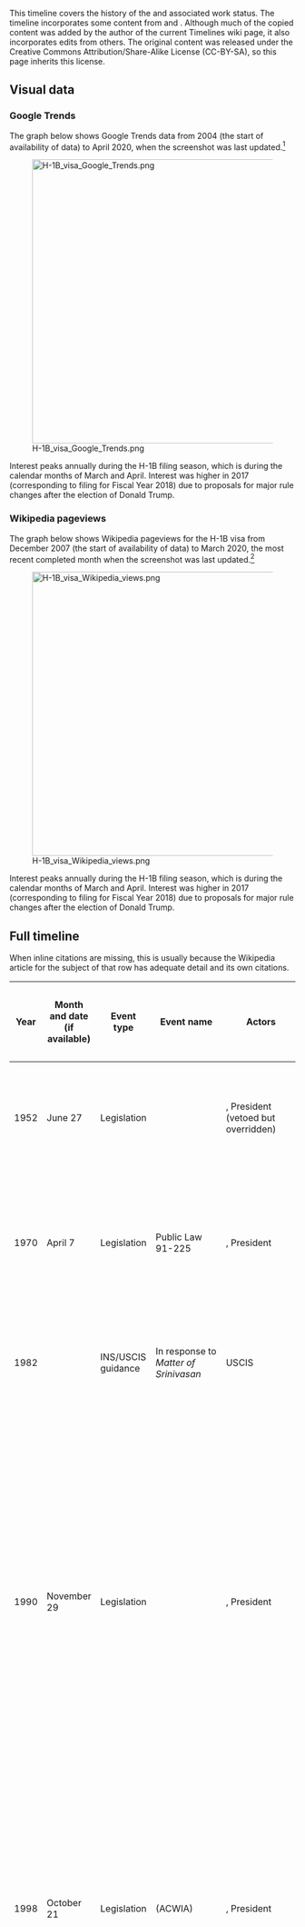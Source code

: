 This timeline covers the history of the {{w|H-1B visa}} and associated work status. The timeline incorporates some content from {{w|H-1B visa#Changes to legal and administrative rules}} and {{w|Premium Processing Service#Pre-announced delays for processing cap-subject petitions}}. Although much of the copied content was added by the author of the current Timelines wiki page, it also incorporates edits from others. The original content was released under the Creative Commons Attribution/Share-Alike License (CC-BY-SA), so this page inherits this license.

== Visual data ==

=== Google Trends ===

The graph below shows Google Trends data from 2004 (the start of availability of data) to April 2020, when the screenshot was last updated.<ref name=h-1b-google-trends>{{cite web|url = https://trends.google.com/trends/explore?date=all&q=%2Fm%2F026375|title = H-1B Visa (topic) on Google Trends|accessdate = April 22, 2020}}</ref>

[[File:H-1B visa Google Trends.png|500px]]

Interest peaks annually during the H-1B filing season, which is during the calendar months of March and April. Interest was higher in 2017 (corresponding to filing for Fiscal Year 2018) due to proposals for major rule changes after the election of Donald Trump.

=== Wikipedia pageviews ===

The graph below shows Wikipedia pageviews for the H-1B visa from December 2007 (the start of availability of data) to March 2020, the most recent completed month when the screenshot was last updated.<ref name=h-1b-wv>{{cite web|url = https://wikipediaviews.org/displayviewsformultiplemonths.php?page=H-1B+visa&allmonths=allmonths&language=en&drilldown=all|title = H-1B visa Wikipedia pageviews|publisher = Wikipedia Views|accessdate = April 22, 2020}}</ref>

[[File:H-1B visa Wikipedia views.png|500px]]

Interest peaks annually during the H-1B filing season, which is during the calendar months of March and April. Interest was higher in 2017 (corresponding to filing for Fiscal Year 2018) due to proposals for major rule changes after the election of Donald Trump.

== Full timeline ==

When inline citations are missing, this is usually because the Wikipedia article for the subject of that row has adequate detail and its own citations.
{| class="wikitable sortable"
! Year !! Month and date (if available) !! Event type !! Event name !! Actors !! Effect on fees !! Effect on cap !! Effect on LCA attestations and DOL investigative authority !! Effect on adjudication process !! Details 
|-
| 1952 || June 27 || Legislation || {{w|Immigration and Nationality Act of 1952}} || {{w|82nd United States Congress}}, President {{w|Harry S. Truman}} (vetoed but overridden) || || || || || Creates the H-1 and H-2 visa categories for skilled and unskilled workers; the H-1 would give rise to the modern H-1B visa.
|-
| 1970 || April 7 || Legislation || Public Law 91-225 || {{w|91st United States Congress}}, President {{w|Richard Nixon}} || || || || || A new H-4 category is introduced for the spouses and minor children of H-1 workers, recognizing the use of the H-1 visa for more long-term employment.<ref name=cato-h-4>{{cite web|url = https://www.cato.org/blog/facts-about-h-4-visas-spouses-h-1b-workers|title = https://www.cato.org/blog/facts-about-h-4-visas-spouses-h-1b-workers|title = The Facts About H-4 Visas for Spouses of H-1B Workers|last = Bier|first = David|date = June 16, 2020|accessdate = June 26, 2020|publisher = Cato Institute}}</ref><ref name=pl-91-225>{{cite web|url = https://www.govinfo.gov/content/pkg/STATUTE-84/pdf/STATUTE-84-Pg116.pdf|title = Public Law 91-225|accessdate = June 26, 2020}}</ref>
|-
| 1982 || || INS/USCIS guidance || In response to ''Matter of Srinivasan'' || USCIS || N/A || N/A || N/A || N/A || An internal memo of the {{w|Immigration and Naturalization Services}} (INS, the precursor to {{w|United States Citizenship and Immigration Services}}) provides guidance regarding issuance of [[w:B visa in lieu of other visas|B-1 in lieu of H-1]].<ref name=globalworkers>{{cite web|url = http://globalworkers.org/digging-deeper-history-b-1-lieu-h-1|title = Digging Deeper: History of B-1 in lieu of H-1|publisher = globalworkers.org|accessdate = April 28, 2016}}</ref><ref name=ilw-wehrer>{{cite web|url = http://www.ilw.com/articles/2000,1018_Wehrer.shtm|title = Business Visitors from Abroad - Tips and Traps for the HR Department|date = October 18, 2000|last = Paparelli|first = Angelo|last2 = Wehrer|first2 = Susan|accessdate = April 28, 2016|publisher = Immigration Daily}}</ref>
|-
| 1990 || November 29 || Legislation || {{w|Immigration Act of 1990}} || {{w|101st United States Congress}}, President {{w|George H. W. Bush}} || Only a base filing fee || Annual cap of 65,000 on new 3-year H-1Bs, including transfer applications and extensions of stay || Set up the basic rules for the {{w|Labor Condition Application}} || Defines adjudication process || The old H-1 visa is split into the {{w|H-1A visa}} for nurses (which would be discontinued and replaced by the {{w|H-1C visa}}, which would also be discontinued) and the H-1B visa. Additionally, the Immigration Act of 1990 also creates the employment-based (EB) immigration category for permanent immigration. The H-1B and EB would play an important symbiotic role, in particular because unlike the previous H-1 visa, it allows for a dual immigrant intent, i.e., it allows people with pending green card applications to use the H-1B.<ref name=cato-h-4/><ref>{{cite web|url = https://www.law.cornell.edu/uscode/text/8/1184#b|title = 1184|publisher = Legal Information Institute}}</ref>
|-
| 1998 || October 21 || Legislation || {{w|American Competitiveness and Workforce Improvement Act}} (ACWIA) || {{w|105th United States Congress}}, President {{w|Bill Clinton}} || Additional $500 fee to train U.S. workers to reduce the shortage of skilled workers, and therefore reduce the need for H-1B || Temporary increase in caps to 115,000 for 1999 and 2000 || Introduces the concept of {{w|H-1B-dependent employer}} and required additional attestations about non-displacement of U.S. workers from employers who were H-1B-dependent or had committed a willful misrepresentation in an application in the recent past. Also gives investigative authority to the {{w|United States Department of Labor}} || No change || The legislation is mostly a victory for restrictionists and labor advocates, with the main concession to expansionists being the temporary quota increase.
|-
| 2000 || October 17 || Legislation || {{w|American Competitiveness in the 21st Century Act}} (AC21) || {{w|106th United States Congress}}, President {{w|Bill Clinton}} || Increase of fee for training U.S. workers from $500 to $1000 || Increase in caps to 195,000 for Fiscal Years 2001, 2002, and 2003.<br/>Creation of an uncapped category for non-profit research institutions.<br/>Exemption from the cap for people who had already been cap-subject. This includes people on cap-subject H-1Bs who are switching jobs, as well as people applying for a 3-year extension of their current 3-year H-1B. Also, people with pending green card applications on EB-1,2,3 statuses can keep extending their H-1B (without being cap-subject) while waiting || No change || No change || The legislation paves the way for a significant ''de facto'' expansion of the H-1B program, despite no permanent increase in the annual cap.
|-
| 2001 || July 30 || INS/USCIS guidance || {{w|Premium Processing Service}} launch || || Additional fee of $1000 for using the Premium Processing Service; those not using it see no fee change || No change || No change || Those who pay for the Premium Processing Service should receive an initial adjudication in 15 calendar days from the later of the time of petition receipt or time of Premium Processing Service filing and fee receipt.<ref name=uscis-premium-processing>{{cite web|url=http://www.uscis.gov/forms/how-do-i-use-premium-processing-service|title = How Do I Use the Premium Processing Service?|publisher = United States Citizenship and Immigration Services|accessdate = April 4, 2015}}</ref> ||
|-
| 2004 || January 1 || Treaty or trade agreement || {{w|Singapore–United States Free Trade Agreement}} || United States and Singapore governments; President {{w|George W. Bush}} and {{w|108th United States Congress}} on the United States side || No change || H-1B cap reduced by the number of H-1B1 visas issued || No change || No change || The Singapore–United States Free Trade Agreement (signed May 6, 2003, ratified July 24, 2003) includes provisions for the {{w|H-1B1 visa}} category for Singapore
|-
| 2004 || January 1 || Treaty or trade agreement || {{w|Chile–United States Free Trade Agreement}} || United States and Chile governments; President {{w|George W. Bush}} on the United States side || No change || H-1B cap reduced by the number of H-1B1 visas issued || No change || No change || The Chile–United States Free Trade Agreement (signed June 6, 2003, active starting January 1, 2004) includes provisions for the {{w|H-1B1 visa}} category for Chile.
|-
| 2004 || December 6 || Legislation || {{w|H-1B Visa Reform Act of 2004}}, part of the {{w|Consolidated Appropriations Act, 2005}} || {{w|108th United States Congress}}, President {{w|George W. Bush}} || Increase of fee for retraining US workers to $1500 for companies with 26 or more employees, reduction to $750 for small companies. Addition of anti-fraud fee of $500 || Bachelor's degree cap returns to 65,000 with added 20,000 visas for applicants with U.S. postgraduate degrees. Additional exemptions for non-profit research and governmental entities. || Expands the Department of Labor's investigative authority, but also provides two standard lines of defense to employers (the Good Faith Compliance Defense and the Recognized Industry Standards Defense). || No change || The first affected cap season is Fiscal Year 2006 (starting October 1, 2005; petitions in April 2005).
|-
| 2005 || May 5 || INS/USCIS regulation || 70 FR 23775 - ALLOCATION OF ADDITIONAL H-1B VISAS CREATED BY THE H-1B VISA REFORM ACT OF 2004 || USCIS; contact point Kevin J. Cummings, Adjudications Officer, Business and Trade Services Branch/Program and Regulation Development || No change || According to the regulation, petitions received ''before'' the date it hits the cap are always adjudicated. Petitions received on the day it hits the cap are subjected to a lottery that selects enough petitions to just hit the cap. These processes apply to both the regular 65,000 and the Masters degree 20,000 caps; however, after the Masters degree 20,000 cap is attained, additional petitions in the Masters degree category are simply treated as ordinary petitions || No change || No change || USCIS issues an updated regulation clarifying what petitions it will adjudicate if it hits the cap for a given fiscal year. The new regulation is necessary to clarify the implementation of the new setup where ther are ''two'' caps: 65,000 for regular H-1Bs and 20,000 for people with U.S. masters degrees.<ref name=uscis-lottery-regulation>{{cite web|url = https://www.federalregister.gov/documents/2005/05/05/05-8992/allocation-of-additional-h-1b-visas-created-by-the-h-1b-visa-reform-act-of-2004|title = 70 FR 23775 - ALLOCATION OF ADDITIONAL H-1B VISAS CREATED BY THE H-1B VISA REFORM ACT OF 2004|date = May 5, 2005|accessdate = August 13, 2017|publisher = ''Federal Register''}}</ref><ref name=uscis-lottery-regulation-gpo>{{cite web|url = https://www.gpo.gov/fdsys/granule/FR-2005-05-05/05-8992/content-detail.html|title = 70 FR 23775 - ALLOCATION OF ADDITIONAL H-1B VISAS CREATED BY THE H-1B VISA REFORM ACT OF 2004|date = May 5, 2005|accessdate = August 13, 2017|publisher = U.S. Government Programming Office}}</ref>
|-
| 2007 || April 18 || Proposed legislation || {{w|SKIL Bill}} (christened "SKIL Act of 2007") || {{w|John Shadegg}} (in the {{w|110th United States Congress}}) || No change || Proposed:<br/> Immediate cap increase from 65,000 to 115,000, and provision for 20% increase next year if the cap is met in a given year.<br/> Expands the master's exemption (to include not just people with U.S. Masters degrees but people with foreign STEM masters degree and three years of related U.S. work experience) and some other cases.<br/> Removes the limit on the master's exemption, from 20,000 to unlimited || No change || No change || After being introduced on April 18, 2007, the bill is referred to the Subcommittee on Immigration, Citizenship, Refugees, Border Security, and International Law on June 4, 2007.<ref>{{cite web|url = https://www.congress.gov/bill/110th-congress/house-bill/1930|title = H.R.1930 - SKIL Act of 2007|date = April 18, 2007|accessdate = August 12, 2017|publisher = Congress.gov}}</ref> There is no further progress.
|-
| 2008 || April 8 || INS/USCIS guidance || Extending Period of Optional Practical Training by 17 Months for F-1 Nonimmigrant Students With STEM Degrees and Expanding Cap-Gap  Relief for All F-1 Students With Pending H-1B Petitions Federal Register Volume 73, Number 68 (Tuesday, April 8, 2008) || {{w|Michael Chertoff}} ({{w|Department of Homeland Security}} (DHS) Secretary); USCIS and {{w|U.S. Immigration and Customs Enforcement}} (ICE) are under DHS || No change || No change || No change || No change || Two new ways of extending {{w|Optional Practical Training}} (OPT) are introduced, both of which make it easier for people to transition from OPT to H-1B status. The first, the STEM extension, allows students in STEM fields an extra 17 months of OPT under some additional conditions. The second, the cap-gap, allows for OPT to be extended if there is a corresponding pending cap-subject petition.<ref name=chertoff-memo>{{cite web|url=http://www.gpo.gov/fdsys/pkg/FR-2008-04-08/html/E8-7427.htm|accessdate = January 19, 2015|date = April 2, 2008|title = Federal Register, Volume 73, Number 68 (April 8, 2008)}}</ref>
|-
| 2009 || February 17 || Legislation || {{w|Employ American Workers Act}}, part of the {{w|American Recovery and Reinvestment Act of 2009}} || {{w|111th United States Congress}}, President {{w|Barack Obama}} || No change || No change || All recipients of {{w|Troubled Asset Relief Program}} (TARP) or Federal Reserve Act Section 13 are required to file the additional attestations required of H-1B-dependent employers, for any employee who had not yet started on a H-1B visa. || No change ||  Sunset after two years, on February 17, 2011.
|-
| 2010 || January 8 || INS/USCIS guidance || Determining Employer-Employee Relationships for Adjudication of H-1B Petitions, Including Third-Party Site Placements || Donald Neufeld (Associate Director, Service Center Operations) || No change || No change || No change || Memo updates Adjudication Field Manual (AFM) Chapter 31.3(g)(15) (AFM Update 10-24) with clearer guidance on determining if petitioner and beneficiary have an employer/employee relationship || The memo uses the employer's "right to control" as a key criterion for an employer/employee relationship. USCIS also publishes a FAQ on the memo.<ref>{{cite web|url = https://www.uscis.gov/sites/default/files/USCIS/Laws/Memoranda/2010/H1B%20Employer-Employee%20Memo010810.pdf|title = Determining Employer-Employee Relationships for Adjudication of H-1B Petitions, Including Third-Party Site Placements|last = Neufeld|first = Donald|date = January 8, 2010|accessdate = August 12, 2017|publisher = United States Citizenship and Immigration Services}}</ref><ref>{{cite web|url = https://www.nafsa.org/Resource_Library_Assets/Regulatory_Information/USCIS_Guidance_On_Establishing_Employer-Employee_Relationship_In_H-1B_Petitions/|title = USCIS Guidance On Establishing Employer-Employee Relationship In H-1B Petitions|date = January 8, 2010|accessdate = August 12, 2017|publisher = NAFSA}}</ref><ref>{{cite web|url = https://www.uscis.gov/news/questions-answers-uscis-issues-guidance-memorandum-establishing-employee-employer-relationship-h-1b-petitions|title = Questions & Answers: USCIS Issues Guidance Memorandum on Establishing the "Employee-Employer Relationship" in H-1B Petitions|date = January 13, 2010|accessdate = August 12, 2017|publisher = United States Citizenship and Immigration Services}}</ref>
|-
| 2010 || August 13 || Legislation || Public Law 111-230 (Section 402) || {{w|111th United States Congress}}, President {{w|Barack Obama}} || Additional fee of $2,000 for employers with more than 50 employees and more than 50% of their workforce either H-1B or L-1 || No change || No change || No change || The fee would apply only to petitions on postmarked on or after August 14, 2010, and until September 30, 2014.<ref name=pl-111-230-teleconference>{{cite web|url = https://www.uscis.gov/outreach/notes-previous-engagements/notes-previous-engagements-topic/policy-and-guidance/teleconference-implementing-public-law-111-230|title = Teleconference: Implementing Public Law 111-230|accessdate = March 28, 2016|publisher = United States Citizenship and Immigration Services}}</ref><ref name=uscis-pl-111-230>{{cite web|url = https://www.uscis.gov/archive/archive-news/uscis-implements-h-1b-and-l-1-fee-increase-according-pl-111-230|title = USCIS Implements H-1B and L-1 Fee Increase According to P.L. 111-230|accessdate = March 28, 2016|publisher = United States Citizenship and Immigration Services}}</ref> See {{w|H-1B-dependent employer#Additional fees}} for more.
|-
| 2010 || November || Fee increase || || || Fee increases across the board as part of a regular fee increase.<ref>{{cite web|url=http://www.h1base.com/visa/work/H1BFeesIncreaseForH1BVisa2011filingApplications%20/ref/1533/|title = H1B Fee Increase|publisher = H1Base|accessdate = April 5, 2015}}</ref> || No change || No change || No change ||
|-
| 2011 || January 2 || Legislation || Public Law 111-347 (Section 302) || {{w|111th United States Congress}}, President {{w|Barack Obama}} || No change || No change || No change || No change || The end date for the increased fees imposed by P.L. 111-230 is extended from September 30, 2014 to September 30, 2015.<ref>{{cite web|url = https://www.uscis.gov/news/public-law-111-230-h-1b-l-1-additional-fees-expire|title = Public Law 111-230 H-1B, L-1 Additional Fees Expire|date = October 5, 2015|accessdate = March 28, 2016|publisher = United States Citizenship and Immigration Services}}</ref><ref>{{cite web|url = https://www.uscis.gov/sites/default/files/ilink/docView/PUBLAW/DATAOBJECTS/PL111-347.pdf|title = Public Law 111-347|date = January 2, 2011|accessdate = August 12, 2017|publisher = United States Citizenship and Immigration Services}}</ref>
|-
| 2011 || January 24 || Proposed legislation || STAPLE Act (full name: {{w|Stopping Trained in America PhDs From Leaving the Economy Act}}) || {{w|Jeff Flake}} (in the {{w|112th United States Congress}}) || No change || Proposed: People with United States STEM Ph.D. degrees are exempt from the numerical H-1B caps || No change || No change || The bill is referred on February 7, 2011 to the Subcommittee on Immigration Policy and Enforcement. There is no further progress.<ref name=staple-2011>{{cite web|url = https://www.congress.gov/bill/112th-congress/house-bill/399|title = H.R.399 - STAPLE Act|date = January 24, 2011|accessdate = August 13, 2017|publisher = Congress.gov}}</ref><ref>{{cite web|url = https://www.govtrack.us/congress/bills/112/hr399|title = H.R. 399 (112th): STAPLE Act|date = January 24, 2011|accessdate = August 13, 2017|publisher = Govtrack.us}}</ref><ref>{{cite web|url = http://www.foxnews.com/opinion/2011/05/16/care-immigration-care-staple-act.html|title = If You Care About Immigration, You Should Care About the STAPLE Act|last = Nowrasteh|first = Alex|authorlink = w:Alex Nowrasteh|date = May 16, 2011|accessdate = August 13, 2017}}</ref> Similar bills would be introduced in subsequent Congresses.<ref name=staple-2013/>
|-
| 2011 || February 23 || Lawsuit || ''Palmer v. Infosys Technologies Limited'' (Alabama) || Jack Palmer (represented by Kenneth J. Mendelsohn), lawsuit against {{w|Infosys}} || N/A || N/A || N/A || N/A || In the lawsuit, Infosys employee Jack Palmer accuses the company of misusing the [[w:B visa in lieu of other visas|B-1 in lieu of H-1B]], including misleading immigration authorities, underpaying taxes, and overbilling clients.<ref name=itbusinessedge>{{cite web|url = http://www.itbusinessedge.com/cm/blogs/tennant/h-1b-visa-fraud-case-against-infosys-may-be-a-game-changer/?cs=45953|title = H-1B Visa Fraud Case Against Infosys May Be a Game Changer|last = Tennant|first = Don|date = March 15, 2011|accessdate = August 12, 2017|publisher = IT Business Edge}}</ref> He is represented by Greg Mendelsohn and the suit is filed in the Circuit Court of Lowndes County, Alabama.<ref name=itbusinessedge/> This happens two months after Palmer tried to raise the same issues internally within the company and was not heeded.<ref>{{cite web|url = https://www.documentcloud.org/documents/336004-jack-palmer-lawsuit-against-infosys-technologies.html|title = Jack Palmer Lawsuit Against Infosys Technologies|date = February 23, 2011|accessdate = August 13, 2017}}</ref><ref name=nyt-palmer-lawsuit>{{cite web|url = http://www.nytimes.com/2011/06/22/us/22infosys.html|title = Indian Company Under Scrutiny Over U.S. Visas|last = Preston|first = Julia|last2 = Bajaj|first2 = Vikas|date = June 21, 2011|accessdate = August 13, 2017}}</ref><ref name=nyt-palmer-lawsuit-2>{{cite web|url = http://www.nytimes.com/2012/04/13/us/whistle-blower-claiming-visa-fraud-keeps-his-job-but-not-his-work.html|title = Whistle-Blower Claiming Visa Fraud Keeps His Job, but Not His Work|last = Preston|first = Julia|publisher = ''New York Times''|date = April 13, 2012|accessdate = August 13, 2017}}</ref> On August 20, 2012, a federal judge in Alabama dismisses the lawsuit.<ref>{{cite web|url = http://www.nytimes.com/2012/08/21/us/alabama-judge-dismisses-infosys-whistle-blower-suit.html|title = Judge Dismisses Whistle-Blower Suit Against Infosys|last = Preston|first = Julia|date = August 20, 2012|accessdate = August 13, 2017|publisher = ''New York Times''}}</ref> However, federal prosecutors later pursue Infosys based on Palmer's alllegations, resulting in a $34 million settlement in October 2013 with the government, with Palmer getting part of the settlement per a federal false claims law.<ref>{{cite web|url = http://www.nytimes.com/2013/10/30/us/indian-tech-giant-infosys-said-to-reach-settlement-on-us-visa-fraud-claims.html|title = Deal Reached in Inquiry Into Visa Fraud at Tech Giant|last = Preston|first = Julia|date = October 30, 2013|accessdate = August 13, 2017|publisher = ''New York Times''}}</ref>
|-
| 2011 || March 3 || Proposed regulation || Registration Requirement for Petitioners Seeking to File H-1B Petitions on Behalf of Aliens Subject to the Numerical Limitations || USCIS || No change || Proposed: No numerical effect, but lottery would now be run ''before'' submission of full petition || No change || No change || USCIS proposes that petitioners complete an online registration describing petitions they want to file ''prior'' to the start of the filing season. If the number of such petitions exceeds the cap, USCIS runs its lottery ''before'' petitions are actually submitted, and informs employers whose petitions have passed the lottery, so they can then submit the full petition. The 60-day comment period for this Notice of Proposed Regulation published in the ''Federal Register'' ends on May 2.<ref>{{cite web|url = https://www.federalregister.gov/documents/2011/03/03/2011-4731/registration-requirement-for-petitioners-seeking-to-file-h-1b-petitions-on-behalf-of-aliens-subject|title = Registration Requirement for Petitioners Seeking to File H-1B Petitions on Behalf of Aliens Subject to the Numerical Limitations|date = March 3, 2011|accessdate = August 13, 2017|publisher = ''Federal Register''}}</ref><ref>{{cite web|url = https://www.uscis.gov/archive/archive-news/uscis-announces-proposed-h-1b-electronic-registration-system-reduce-costs-us-businesses|title = USCIS Announces Proposed H-1B Electronic Registration System to Reduce Costs for U.S. Businesses|date = March 2, 2011|accessdate = August 13, 2017|publisher = United States Citizenship and Immigration Services}}</ref> The {{w|American Immigration Lawyers Association}} responds with critical comments, suggesting that the proposed regulation be put on indefinite hold until the USCIS Transformation to a paperless system is complete, and that the USCIS carefully beta test the new approach and collect stakeholder feedback before launching it widely.<ref>{{cite web|url = http://www.aila.org/infonet/aila-comments-on-proposed-h-1b-registration-system|title = AILA Comments on Proposed H-1B Registration System|date = May 2, 2011|accessdate = August 13, 2017|publisher = American Immigration Lawyers Association}}</ref> There appears to be no further action on this proposal after May 2.
|-
| 2013 || March 15 || Proposed legislation || STAPLE Act (full name: {{w|Stopping Trained in America PhDs From Leaving the Economy Act}}) || {{w|Erik Paulsen}} (in the {{w|113th United States Congress}}) || No change || Proposed: People with United States STEM Ph.D. degrees are exempt from the numerical H-1B caps || No change || No change || The bill is referred to the Subcommittee on Immigration And Border Security on April 15, 2013. There is no further progress.<ref name=staple-2013>{{cite web|url = https://www.congress.gov/bill/113th-congress/house-bill/1227|title = H.R.1227 - STAPLE Act|date = March 15, 2013|accessdate = August 13, 2017}}</ref><ref>{{cite web|url = https://www.govtrack.us/congress/bills/113/hr1227|title = H.R. 1227 (113th): STAPLE Act|date = March 15, 2013|accessdate = August 13, 2017|publisher = Govtrack.us}}</ref> A similar bill had been introduced in the 112th United States Congress,<ref name=staple-2011/> and similar bills would continue to be introduced in subsequent Congresses.
|-
| 2013 || March 18 || Proposed legislation || H-1B and L-1 Visa Reform Act (Bill) of 2013 || {{w|Chuck Grassley}}, {{w|Sherrod Brown}} (in the {{w|113th United States Congress}} || No change || No change || Proposed:<br/> Annual Department of Labor audits of companies with large number of H-1B employees<br/>200 additional employees to administer, oversee, investigate, and enforce programs<br/>Revised wage determination requirements<br/>Internet posting required<br/>Longer U.S. worker displacement protection<br/>Prohibition on employer advertising that makes a position available only to, or gives priority to, H-1B nonimmigrants<br/>Limit on number of H-1B and L-1 employees that an employer with 50 or more workers may hire || No direct change, but more information-sharing with Department of Labor on fraud || The Bill is referred to the Committee on the Judiciary but does not proceed further.<ref>{{cite web|url = https://www.congress.gov/bill/113th-congress/senate-bill/600|title = S.600 - H-1B and L-1 Visa Reform Act of 2013|date = March 18, 2013|accessdate = August 13, 2017|publisher = Congress.gov}}</ref><ref>{{cite web|url = https://www.govtrack.us/congress/bills/113/s600|title = S. 600 (113th): H-1B and L-1 Visa Reform Act of 2013|date = March 18, 2013|accessdate = August 13, 2017|publisher = Govtrack.us}}</ref>
|-
| 2015 || April 30 || Proposed legislation || STAPLE Act (full name: {{w|Stopping Trained in America PhDs From Leaving the Economy Act}}) || {{w|Erik Paulsen}} (in the {{w|114th United States Congress}} || No change || Proposed: People with United States STEM Ph.D. degrees are exempt from the numerical H-1B caps || No change || No change || The bill is referred to the Subcommittee on Immigration and Border Security on June 1, 2015. There is no further progress.<ref name=staple-2015>{{cite web|url = https://www.congress.gov/bill/114th-congress/house-bill/2181|title = H.R.2181 - STAPLE Act|date = April 30, 2015|accessdate = August 13, 2017|publisher = congress.gov}}</ref><ref>{{cite web|url = https://www.govtrack.us/congress/bills/114/hr2181|title = H.R. 2181 (114th): STAPLE Act|date = April 30, 2015|accessdate = August 13, 2017|publisher = Govtrack.us}}</ref> Similar bills had been introduced in the 112th and 113th Congress.<ref name=staple-2011/><ref name=staple-2013/>
|-
| 2015 || December 18 || Legislation || Public Law 114-113, part of the {{w|Consolidated Appropriations Act, 2016}} || {{w|114th United States Congress}} || Additional fee of $4,000 for employers with more than 50 employees and more than 50% of their workforce either H-1B or L-1 || No change || No change || No change || This applies to all petitions postmarked on or after December 18, 2015 and until September 30, 2025.<ref>{{cite web|url = https://www.uscis.gov/news/alerts/new-law-increases-h-1b-and-l-1-petition-fees|title = New Law Increases H-1B and L-1 Petition Fees|publisher = United States Citizenship and Immigration Services|accessdate = March 29, 2016}}</ref><ref name=tribuneindia>{{cite web|url = http://www.tribuneindia.com/news/world/indian-it-companies-to-pay-over-8-000-per-h1b-visa/172810.html|title = Indian IT Companies to pay over $8,000 per visa|accessdate = March 29, 2016}}</ref> It replaces a similar $2,000 fee that applied till September 30, 2015. See {{w|H-1B-dependent employer#Additional fees}} for more.
|-
| 2016 || January 25 || Lawsuit || ''Perrero v. Disney and HCL'' || Leo Perrero (plaintiff), Disney and HCL (defendants) || N/A || N/A || N/A || N/A || Leo Perrero, a former Disney World employee, files a lawsuit in Florida against Walt Disney World and HCL for Disney firing him and other workers and using HCL to replace them, with HCL filling its labor needs using H-1B visas.<ref name=soundcloud-perrero>{{cite web|url = https://www.documentcloud.org/documents/2837158-Perrero.html|title = Verified Class Action Complaint Against HCL Inc. and Walt Disney World|last = Perrero|first = Leo|date = January 25, 2016|accessdate = August 13, 2017}}</ref> On May 13, Disney and HCL file motions for dismissal.<ref>{{cite web|url = https://www.documentcloud.org/documents/2837159-Disney-Visa.html|title = Defendant Walt Disney Parks and Resorts U.S. Inc's Dispositive Motion to Dismiss and Memorandum of Law|date = May 13, 2016|accessdate = August 13, 2017}}</ref><ref>{{cite web|url = https://www.documentcloud.org/documents/2837157-HCL.html|title = HCL America, Inc.'s Dispositive Motion to Dismiss Complaint|date = May 13, 2016|accessdate = August 13, 2017}}</ref> On October 13, 2016, Judge Gregory A. Presnell of the United States District Court in Orlando dismisses the lawsuit, as well as a similar lawsuit by Dena Moore filed against Disney and Cognizant Technology Solutions.<ref>{{cite web|url = https://www.nytimes.com/2016/10/14/us/judge-says-disney-didnt-violate-visa-laws-in-layoffs.html|title = Judge Says Disney Didn’t Violate Visa Laws in Layoffs|last = Preston|first = Julia|date = October 13, 2016|accessdate = August 13, 2017|publisher = ''New York Times''|last = Preston|first = Julia}}</ref>
|-
| 2016 || May 20 || Lawsuit || ''AILA v. USCIS'', also known as the FOIA lawsuit || {{w|American Immigration Lawyers Association}} (AILA) and American Immigration Council (AIC) (plaintiffs), USCIS (defendant) || N/A || N/A || N/A || N/A || The American Immigration Lawyers Association files a {{w|Freedom of Information Act}} (FOIA)-based lawsuit against USCIS seeking more transparency into the H-1B lottery process.<ref>{{cite web|url = https://www.law360.com/articles/799213/foia-suit-seeks-to-peek-into-black-box-of-h-1b-lottery|title = FOIA Suit Seeks To Peek Into 'Black Box' Of H-1B Lottery|last = Olivo|first = Natalie|date = May 23, 2016|accessdate = August 13, 2017|publisher = Law360}}</ref><ref name=aic-foia-lawsuit>{{cite web|url = https://www.americanimmigrationcouncil.org/litigation/foia-lawsuit-h-1b-lottery-policies-and-procedures|title = FOIA Lawsuit on H-1B Lottery Policies and Procedures. AILA v. USCIS, et al., No. 1:16-cv-00956 (D.D.C. filed May 20, 2016)|accessdate = August 13, 2017|publisher = American Immigration Council}}</ref><ref name=aila-foia-lawsuit>{{cite web|url = http://www.aila.org/advo-media/press-releases/2016/lawsuit-seeks-transparency-in-h-1b-lottery-process|title = Lawsuit Seeks Transparency in H-1B Lottery Process|date = May 23, 2016|accessdate = August 13, 2017|publisher = American Immigration Lawyers Association}}</ref> USCIS responds on August 1, 2016, with three affirmative defenses.<ref name=aic-foia-lawsuit/><ref>{{cite web|url = https://www.americanimmigrationcouncil.org/sites/default/files/litigation_documents/aila_vs_uscis_defendants_answer.pdf|title = Defendant's Answer to Plaintiff's Claim for Declaratory and Injunctive Relief|date = August 1, 2016|accessdate = August 13, 2017}}</ref>
|-
| 2016 || June 2 || Lawsuit || ''{{w|Tenrec v. USCIS}}'', also known as the H-1B lottery lawsuit || Tenrec Inc. (employee Sergii Sinienok) and Walker Mary LLC (employee Xiaoyang Zhu) (plaintiffs), Brent Renison (plaintiff's attorney), USCIS and DHS (defendants) || N/A || N/A || N/A || N/A || The lawsuit challenges the USCIS' use of a lottery to determine what filed H-1B petitions to adjudicate. Instead, it says that a lawful interpretation of the statute would require giving priority in the next year to people who applied in a given year but could not be selected due to a cap. It is filed as a class action lawsuit on behalf of anybody who has failed to be selected in at least one lottery since 2013.<ref name=entrylaw-case-ends/><ref>{{cite web|url = https://www.lexisnexis.com/legalnewsroom/immigration/b/newsheadlines/archive/2016/06/03/h-1b-lottery-lawsuit-filed-tenrec-v-uscis.aspx?Redirected=true|title = H-1B Lottery Lawsuit Filed - Tenrec v. USCIS|last = Kowalski|first = Daniel|date = June 3, 2016|accessdate = August 13, 2017|publisher = LexisNexis}}</ref><ref name=cw-lottery-lawsuit>{{cite web|url = http://www.computerworld.com/article/3123769/it-careers/court-ruling-puts-future-of-h-1b-lottery-in-doubt.html|title = Court ruling puts future of H-1B lottery in doubt. Effort to end H-1B lottery wins key decision in a federal court on Thursday|date = September 23, 2016|accessdate = August 13, 2017|publisher = Computerworld|last = Thibodeau|first = Patrick}}</ref><ref name=nlr-lottery-lawsuit>{{cite web|url = https://www.natlawreview.com/article/controversial-h-1b-lottery-upheld|title = Controversial H-1B Lottery Upheld|last = Koski|first = Ceridwen|date = March 28, 2017|accessdate = August 13, 2017|publisher = ''The National Law Review''}}</ref> In September 2016, U.S. District Court Judge Michael Simon in Oregon rejects the USCIS' motion to dismiss the lawsuit.<ref name=cw-lottery-lawsuit/> On March 17, 2017, the case is decided against the plaintiffs.<ref name=entrylaw-case-ends>{{cite web|url = http://www.entrylaw.com/h1b-lottery-lawsuit/|title = H-1B Lottery Lawsuit|accessdate = August 13, 2017}}</ref><ref name=nlr-lottery-lawsuit/> Although the plaintiffs appeal the decision with the {{w|United States Court of Appeals for the Ninth Circuit}}, it turns out that both plaintiffs succeed in the H-1B lottery this time, and no other employer is willing to become the lead plaintiff. A stipulated motion for voluntary dismissal of appeal is filed by all parties on June 21, 2017, and the order of dismissal is issued on June 23, 2017.<ref name=entrylaw-case-ends/>
|-
| 2017 || January 24 || Proposed legislation || High-Skilled Integrity and Fairness Act of 2017 || {{w|Zoe Lofgren}} (in the {{w|115th United States Congress}}) || No change || 20% of the cap reserved for employers with 50 or fewer full-time employees, including parent, subsidiary, and other affiliated entities. || Proposed:<br/>Wage tiers established (200% of prevailing wage, 150% of prevailing wage, 100% of prevailing wage).<br/>Changes to penalties for employers || Petitions considered based on wage tier (so all petitions where the wage is above 200% of prevailing wage get first preference, then petitions where it is above 150%, then petitions where it is above 100%) || Referred to the Subcommittee on Immigration and Border Security on February 8, 2017. Not yet passed.<ref name=hsifa>{{cite web|url = https://www.congress.gov/bill/115th-congress/house-bill/670|title = H.R.670 - High-Skilled Integrity and Fairness Act of 2017|date = January 24, 2017|accessdate = August 13, 2017|publisher = Congress.gov}}</ref><ref>{{cite web|url = http://www.aila.org/advo-media/whats-happening-in-congress/pending-legislation/hr-670-high-skilled-integrity-fairness-act-2017|title = H.R. 670: High-Skilled Integrity and Fairness Act of 2017|publisher = American Immigration Lawyers Association|date = January 24, 2017|accessdate = August 13, 2017}}</ref><ref>{{cite web|url = https://www.govtrack.us/congress/bills/115/hr670|title = H.R. 670: High-Skilled Integrity and Fairness Act of 2017|publisher = govtrack.us}}</ref><ref>{{cite web|url = http://www.indianeagle.com/travelbeats/high-skilled-integrity-and-fairness-act-of-2017-for-h1b-visa-reform/|title = High-Skilled Integrity and Fairness Act of 2017: Highlights of New H1B Visa Reform Bill in USA|publisher = Indian Eagle|accessdate = August 13, 2017}}</ref><ref>{{cite web|url = https://www.law360.com/articles/889366/a-politically-feasible-approach-to-h-1b-reform|title = A Politically Feasible Approach To H-1B Reform|last = Meyer|first = Brandon|date = February 8, 2017|accessdate = August 13, 2017}}</ref>
|-
| 2017 || March 3 || INS/USCIS guidance || Temporary Suspension of H-1B Premium Processing || USCIS || Premium Processing Service no longer available, so that fee component does not apply. || No change || No change || Premium Processing Service no longer applies, so all petitions are processed in the order they are received (see {{w|USCIS processing times}} for more).<ref name=uscis-h-1b-pps-suspension>{{cite web|url = https://www.uscis.gov/news/alerts/uscis-will-temporarily-suspend-premium-processing-all-h-1b-petitions|title = USCIS Will Temporarily Suspend Premium Processing for All H-1B Petitions|date = March 3, 2017|accessdate = March 4, 2017|publisher = United States Citizenship and Immigration Services}}</ref><ref>{{cite web|url = http://indianexpress.com/article/world/uscis-to-suspend-premium-processing-service-for-h-1b-visas-from-april-3-as-h-1b-reform-bill-introduced-in-congress-4553812/|title = USCIS to suspend Premium Processing Service for H-1B visas from April 3|publisher = ''Indian Express''|date = March 3, 2017|accessdate = March 4, 2017}}</ref> Petitioners can still make discretionary expedite requests subject to the usual constraints on such requests.<ref name=uscis-h-1b-pps-suspension/><ref name=expedite-criteria>{{cite web|url = https://www.uscis.gov/forms/expedite-criteria|title = Expedite Criteria|publisher = United States Citizenship and Immigration Services|accessdate = March 4, 2017}}</ref> || The suspension of Premium Processing is believed to be related to work under President Donald Trump to change the regulations and procedures surrounding immigration, as well as legislation under discussion that would alter the working of the H-1B program.<ref>{{cite web|url = http://www.theverge.com/2017/3/3/14810830/us-immigration-trump-h-1b-visa-processing-wait-times|title = US to suspend fast processing of H-1B visas for high-skilled workers|last = Statt|first = Nick|date = March 3, 2017|accessdate = March 4, 2017|publisher = ''The Verge''}}</ref><ref>{{cite web|url = http://www.cnn.com/2017/03/04/us/h1b-visa-premium-processing-suspended/|title = US suspends expedited processing of H-1B visas |last = Karimi|first = Faith|date = March 4, 2017|accessdate = March 4, 2017|publisher = ''[[CNN]]''}}</ref><ref>{{cite web|url = https://www.engadget.com/2017/03/03/us-suspends-premium-processing-for-h-1b-visas/|title = US suspends 'premium processing' for H-1B visas. Heavily used by tech companies like Microsoft and Facebook, it let applicants receive an answer faster for a fee.|last = Lawler|first = Richard|date = March 3, 2017|accessdate = March 4, 2017|publisher = ''Engadget''}}</ref>
|-
| 2019 || || INS/USCIS guidance || Reinstatement of Premium Processing for H-1B || USCIS || Premium Processing availability resumes, with no fee change. || No change || No change || Premium Processing now available for cap-subject petitions, starting in late May or early June depending on the type of petition. || Start date for Premium Processing countdown is May 20, 2019 for cap-subject change of status petitions,<ref>{{cite web|url = https://www.uscis.gov/news/alerts/premium-processing-begins-certain-cap-subject-h-1b-petitions-may-20|title = Premium Processing Begins for Certain Cap-Subject H-1B Petitions on May 20|publisher = [[United States Citizenship and Immigration Services]]|date = March 29, 2019|accessdate = January 25, 2020}}</ref> and June 10, 2019 for other cap-subject petitions (precise date announced June 7, 2019).<ref>{{cite web|url = https://www.uscis.gov/news/alerts/premium-processing-begins-remaining-h-1b-cap-subject-petitions-june-10|title = Premium Processing Begins for Remaining H-1B Cap-Subject Petitions on June 10|publisher = [[United States Citizenship and Immigration Services]]|date = June 7, 2019|accessdate = January 25, 2020}}</ref>
|-
| 2020 || || INS/USCIS guidance || H-1B Electronic Registration Process || USCIS || Additional $10 fee for registration for cap-subject petitions, including petitions that do not get selected in the lottery || No change || No change || Change in lottery system to select petitioners, but not to adjustication process itself || Starting with Fiscal Year 2021, USCIS moves its lottery system to ''before'' the filing of petitions. Between March 1 and March 20, prospective petitioners (known as "registrants") must file an online application with USCIS, including basic information on the petition. All registrants who apply within this timeframe would then go through the lottery process, with registrants learning by March 31 whether they were selected. Selected registrants may file H-1B petitions by June 30.<ref>{{Cite web|url = https://www.uscis.gov/working-united-states/temporary-workers/h-1b-specialty-occupations-and-fashion-models/h-1b-electronic-registration-process|title = H-1B Electronic Registration Process|accessdate = April 21, 2020|publisher = United States Citizenship and Immigration Services}}</ref><ref name=shrm-h-1b-lottery-changes>{{cite web|url = https://www.shrm.org/resourcesandtools/hr-topics/talent-acquisition/pages/2020-h1b-visa-filing-process-has-changed.aspx|title = The H-1B Visa Filing Process Has Changed. Here’s What You Need to Know. Changes meant to ease the process may boost number of visa applicants, experts say|date = February 5, 2020|last = Maurer|first = Roy|accessdate = April 21, 2020}}</ref>
|-
| 2020 || June 22 || Executive Order || Proclamation Suspending Entry of Aliens Who Present a Risk to the U.S. Labor Market Following the Coronavirus Outbreak || President {{w|Donald Trummp}} || No change || No change || No change || No change || In light of increased unemployment levels following the {{w|COVID-19 pandemic in the United States}}, United States President Donald Trump issues a presidential proclamation suspending the issuance of new visas in many categories, including H-1B, by United States consulates, till the end of 2020. Existing visas would continue to be honored, and H-1B adjudications by USCIS would continue. The effective immpact is that only people already in the United States would be able to transition to or extend H-1B status, and would not be able to travel outside the United States unless they already have a valid visa.<ref>{{cite web|url = https://www.whitehouse.gov/presidential-actions/proclamation-suspending-entry-aliens-present-risk-u-s-labor-market-following-coronavirus-outbreak/|title = Proclamation Suspending Entry of Aliens Who Present a Risk to the U.S. Labor Market Following the Coronavirus Outbreak|date = June 22, 2020|accessdate = June 26, 2020|publisher = White House|last = Trump|first = Donald}}</ref><ref>{{cite web|url = https://www.vox.com/policy-and-politics/2020/6/22/21299484/trump-executive-order-immigration-h1b-visa-covid|title = A new Trump proclamation will block foreign workers. It could affect hundreds of thousands of foreigners stranded abroad.|date = June 22, 2020|accessdate = June 26, 2020|publisher = Vox|last = Narea|first = Nicola}}</ref>
|}

== H-1B annual cycle dates ==

=== Data Fiscal Year 2021 onward ===

Fiscal Year 2021 was the first year that the USCIS moved its lottery selection to before the start date of filing.<ref name=shrm-h-1b-lottery-changes/> We'll make a table here once we have at least two years of data on the new lottery system, as we'll have a clearer idea then what dates can vary year-over-year.

Due to the {{w|2020 coronavirus pandemic in the United States}}, the USCIS announced on March 20, 2020 that Premium Processing Service would be suspended for all petitions (for both Form I-129 and I-140) effective immediately, and any requests not already accepted would be returned, along with the payment being returned. Already submitted requests for Premium Processing would be refunded if the USCIS failed to take action on the case within the promised 15-day period.<ref>{{cite web|url = https://www.uscis.gov/working-united-states/temporary-workers/uscis-announces-temporary-suspension-premium-processing-all-i-129-and-i-140-petitions-due-coronavirus-pandemic|title = USCIS Announces Temporary Suspension of Premium Processing for All I-129 and I-140 Petitions Due to the Coronavirus Pandemic|date = March 20, 2020|accessdate = March 28, 2020|publisher = United States Citizenship and Immigration Services}}</ref> This follows a previous announcement of temporary suspension of Premium Processing for cap-subject H-1B petitions for Fiscal Year 2021, with the earliest possible date of resumption of Premium Processing for that category being June 29, 2020.<ref>{{cite web|url = https://www.uscis.gov/news/alerts/uscis-announces-temporary-suspension-premium-processing-fy2021-cap-subject-petitions|title = USCIS Announces Temporary Suspension of Premium Processing for FY2021 Cap-Subject Petitions|date = March 16, 2020|accessdate = March 28, 2020|publisher = United States Citizenship and Immigration Services}}</ref>

=== Data Fiscal Year 2006 to Fiscal Year 2020 (after the H-1B Visa Reform Act of 2004; no major legislative changes) ===

The annual caps for H-1B (65,000 regular cap-subject, 20,000 for people with U.S. Masters degrees) apply every Fiscal Year. A Fiscal Year begins on October 1 of the previous calendar year and ends on September 30 of the same calendar. For instance, Fiscal Year 2004 is from October 1, 2003 to September 30, 2004.

The H-1B petition is filed using {{w|Form I-129}}, and any Form I-129 petition can be submitted at most six months in advance of the indicated start date. Therefore, cap-subject petitions in a given Fiscal Year start on the first weekday of April (usually April 1, sometimes April 2 or April 3) of the preceding calendar year. Early April is sometimes called "H-1B season", "H-1B cap season", "H-1B filing season", or "H-1B petition season", and is the subject of much informal discussion among petitioners, beneficiaries, and commentators.

Starting with Fiscal Year 2006, USCIS has implemented a lottery to determine what petitions to adjudicate if it hits the cap. According to this regulation, all petitions received ''before'' the date the USCIS hits its cap are processed, but petitions received on the day it hits the cap are run through a lottery that selects the number necessary to just hit the cap.<ref name=uscis-lottery-regulation/>

For Fiscal Year 2008, USCIS had to close petitions after just two days of receiving petitions.<ref name=fy-08-h-1b-lottery/> The heavy pressure on service centers and overnight courier services<ref name=nlr-lottery-lawsuit/> at the start of cap season led to USCIS changing its process somewhat starting Fiscal Year 2009. USCIS would now wait at least the first five working days of April to receive petitions, and, if enough petitions were received in the first five days, it would put ''all'' petitions received in the first five days (not just those on the last day) through its lottery to determine which petitions would be adjudicated.<ref name=nlr-lottery-lawsuit/><ref name=fy-09-h-1b-lottery/> USCIS has achieved its cap after five days in every fiscal year starting Fiscal Year 2014 onward (see table below).

Due to the huge influx of petitions right around April 1, USCIS, for Fiscal Years 2014 through 2017, pre-announced delays in the beginning of countdown for Premium Processing Service; the 15-day countdown for petitions submitted between April 1 and this delayed start date would start on the delayed start date, rather than the date the petition was received. For Fiscal Years 2018 and 2019, Premium Processing Service was suspended entirely during the cap season.

{| class="wikitable sortable"
! Fiscal Year !! Date of announcement for delay in processing cap-subject petitions !! Date of delayed start for the 15-day countdown for Premium Processing Service !! Date that the USCIS opened applications !! Last date the USCIS accepted cap-subject petitions !! Last date the USCIS accepted petitions for the 20,000 masters degree positions !!  Lottery used to select petitions for processing?
|-
| Fiscal Year 2006 (begins October 1, 2005) || N/A || N/A || April 1, 2005 || August 10, 2005<ref>{{cite web|url = https://www.uscis.gov/sites/default/files/files/pressrelease/H-1Bcap_12Aug05.pdf|title = USCIS Reached H-1B Cap|date = August 12, 2005|accessdate = August 13, 2017|publisher = United States Citizenship and Immigration Services}}</ref> || January 17, 2006<ref name="Lottery Data"/> || No
|-
| Fiscal Year 2007 (begins October 1, 2006) || N/A || N/A || April 3, 2006 || May 26, 2006<ref>{{cite web|url = https://www.uscis.gov/sites/default/files/files/pressrelease/FY07H1Bcap_060106PR.pdf|title = USCIS Reaches H-1B Cap|date = June 1, 2006|accessdate = August 13, 2017|publisher = United States Citizenship and Immigration Services}}</ref> || July 26, 2006<ref name="Lottery Data"/> || Yes
|-
| Fiscal Year 2008 (begins October 1, 2007) || N/A || N/A || April 2, 2007<ref name=fy-08-h-1b-lottery/> || April 3, 2007<ref name=fy-08-h-1b-lottery>{{cite web|url = https://www.uscis.gov/sites/default/files/files/pressrelease/H1BFY08Cap040307.pdf|title = USCIS Reached FY 2008 H-1B Cap|date = April 3, 2007|accessdate = August 12, 2017|publisher = United States Citizenship and Immigration Services}}</ref> || April 30, 2007<ref>{{cite web|url = https://www.uscis.gov/sites/default/files/files/pressrelease/H1Bfy08CapUpdate050407.pdf|title = USCIS REACHES H-1B EXEMPTION CAP FOR FISCAL YEAR 2008: 20,000 Slots Reserved for Aliens with Master’s Degrees or Higher Exhausted|date = may 4, 2007|accessdate = August 17, 2017|publisher = United States Citizenship and Immigration Services}}</ref> || Yes
|-
| Fiscal Year 2009 (begins October 1, 2008) || N/A || N/A || April 1, 2008<ref name=fy-09-h-1b-lottery/> || April 7, 2008<ref name=fy-09-h-1b-lottery>{{cite web|url = https://www.uscis.gov/archive/archive-news/uscis-runs-random-selection-process-h-1b-petitions|title = USCIS Runs Random Selection Process For H-1B Petitions|date = April 14, 2008|accessdate = August 13, 2017|publisher = United States Citizenship and Immigration Services}}</ref> || April 7, 2008<ref name=fy-09-h-1b-lottery/> || Yes
|-
| Fiscal Year 2010 (begins October 1, 2009) || April 20, 2009<ref name=fy-2010-pps-update>{{cite web|url = https://www.uscis.gov/archive/archive-news/uscis-updates-count-fy2010-h-1b-petition-filings-0|title = USCIS Updates Count of FY2010 H-1B Petition Filings|date = April 20, 2009|accessdate = August 13, 2017|publisher = United States Citizenship and Immigration Services}}</ref> || April 7, 2009<ref name=fy-2010-pps-update/> || April 1, 2009<ref>{{cite web|url = https://www.uscis.gov/news/public-releases-topic/visas-h-1b/2010-h-1b-petition-season|title = 2010 H-1B Petition Season|date = April 8, 2009|accessdate = August 13, 2017|publisher = United States Citizenship and Immigration Services}}</ref> || December 21, 2009<ref>{{cite web|url = https://www.uscis.gov/archive/archive-news/uscis-reaches-fy-2010-h-1b-cap|title = USCIS Reaches FY 2010 H-1B Cap|date = December 22, 2009|accessdate = August 13, 2017}}</ref> || July 9, 2009<ref name="Lottery Data"/> || No
|-
| Fiscal Year 2011 (begins October 1, 2010) || April 8, 2010<ref name=fy-2011-pps-update>{{cite web|url = https://www.uscis.gov/archive/archive-news/uscis-continues-accept-fy-2011-h-1b-petitions|title = USCIS Continues to Accept FY 2011 H-1B Petitions|date = April 8, 2010|accessdate = August 12, 2017|publisher = United States Citizenship and Immigration Services}}</ref> || April 7, 2010<ref name=fy-2011-pps-update/> || April 1, 2010<ref>{{cite web|url = http://www.livesaymyers.com/uscis-to-accept-h-1b-petitions-for-fiscal-year-2011-beginning-april-1-2010/|title = USCIS to Accept H-1B Petitions for Fiscal Year 2011 Beginning April 1, 2010|last = Lindsay|first = James|date = March 9, 2010|accessdate = August 12, 2017|publisher = Lindsay & Myers}}</ref> || January 26, 2011<ref>{{cite web|url = https://www.uscis.gov/archive/archive-news/uscis-reaches-fy-2011-h-1b-cap|title = USCIS Reaches FY 2011 H-1B Cap|date = January 27, 2011|accessdate = August 12, 2017|publisher = United States Citizenship and Immigration Services}}</ref> || December 22, 2010<ref name="Lottery Data"/> || No
|-
| Fiscal Year 2012 (begins October 1, 2011) || April 8, 2011<ref name=fy-12-continued-acceptance>{{cite web|url = https://www.uscis.gov/archive/archive-news/uscis-continues-accept-fy-2012-h-1b-petitions|title = USCIS Continues to Accept FY 2012 H-1B Petitions|date = April 8, 2011|accessdate = August 12, 2017|publisher = United States Citizenship and Immigration Services}}</ref> || April 7, 2011<ref name=fy-12-continued-acceptance/> || April 1, 2011<ref>{{cite web|url = https://www.uscis.gov/archive/archive-news/uscis-start-accepting-h-1b-petitions-fy-2012-april-1-2011|title = USCIS to Start Accepting H-1B Petitions for FY 2012 on April 1, 2011|date = March 18, 2011|accessdate = August 12, 2017|publisher = United States Citizenship and Immigration Services}}</ref> || November 22, 2011<ref>{{cite web|url = https://www.uscis.gov/archive/archive-news/uscis-reaches-fiscal-year-2012-h-1b-cap|title = USCIS Reaches Fiscal Year 2012 H-1B Cap|publisher = United States Citizenship and Immigration Services}}</ref> || October 19, 2011<ref name="Lottery Data"/> || No
|-
| Fiscal Year 2013 (begins October 1, 2012) || N/A || N/A || April 2, 2012<ref name=fy-13-h-1b-announcement>{{cite web|url = https://www.uscis.gov/news/uscis-accept-h-1b-petitions-fiscal-year-2013-beginning-april-2-2012|title = USCIS to Accept H-1B Petitions for Fiscal Year 2013 Beginning April 2, 2012|date = March 27, 2012|accessdate = August 12, 2017|publisher = United States Citizenship and Immigration Services}}</ref> || June 11, 2012<ref name=fy-13-cap-reached>{{cite web|url = https://www.uscis.gov/news/uscis-reaches-fiscal-year-2013-h-1b-cap|title = USCIS Reaches Fiscal Year 2013 H-1B Cap|date = June 12, 2012|accessdate = August 12, 2017|publisher = United States Citizenship and Immigration Services}}</ref> || June 7, 2012<ref name=fy-13-cap-reached/><ref name="Lottery Data"/> || No
|-
| Fiscal Year 2014 (begins October 1, 2013) || March 15, 2013<ref name=fy-14-h-1b-announcement>{{cite web|url=http://www.uscis.gov/news/uscis-accept-h-1b-petitions-fiscal-year-2014-april-1-2013|title = USCIS to Accept H-1B Petitions for Fiscal Year 2014 on April 1, 2013|date = March 15, 2013|accessdate = April 20, 2015|publisher = United States Citizenship and Immigration Services}}</ref><ref name=aila-h-1b-pps-delay>{{cite web|url=http://www.aila.org/infonet/uscis-delay-processing-h-1b-cap-subject-petitions|title = USCIS to Delay Premium Processing for H-1B Cap-Subject Petitions Until April 15, 2013|publisher = American Immigration Lawyers Association|accessdate = April 5, 2015}}</ref> || April 15, 2013<ref name=fy-14-h-1b-announcement/><ref name=aila-h-1b-pps-delay/> || April 1, 2013<ref name=fy-14-h-1b-announcement/> || April 5, 2013<ref name=fy-14-cap-reached>{{cite web|url=http://www.uscis.gov/news/uscis-reaches-fy-2014-h-1b-cap|title = USCIS Reaches FY 2014 H-1B Cap|date = April 8, 2013|accessdate = April 20, 2015}}</ref> || April 5, 2013<ref name=fy-14-cap-reached/> || Yes
|-
| Fiscal Year 2015 (begins October 1, 2014) || March 25, 2014<ref name=fy-15-h-1b-pps-delay-announcement>{{cite web|url=http://www.uscis.gov/news/alerts/uscis-begin-premium-processing-h-1b-cap-subject-petitions-april-28-2014|title = USCIS to Begin Premium Processing of H-1B Cap-Subject Petitions by April 28, 2014|date = March 25, 2014|accessdate = April 20, 2015|publisher = United States Citizenship and Immigration Services}}</ref> || April 28, 2014<ref name=fy-15-h-1b-pps-delay-announcement/> || April 1, 2014<ref>{{cite web|url=http://www.uscis.gov/news/uscis-accept-h-1b-petitions-fiscal-year-2015-beginning-april-1-2014|title = USCIS to Accept H-1B Petitions for Fiscal Year 2015 Beginning April 1, 2014|date = March 25, 2014|accessdate = April 20, 2015|publisher = United States Citizenship and Immigration Services}}</ref> || April 7, 2014<ref name=fy-15-cap-reached>{{cite web|url=http://www.uscis.gov/news/uscis-reaches-fy-2015-h-1b-cap|title = USCIS Reaches FY 2015 H-1B Cap|date = April 7, 2014|accessdate = April 20, 2015|publisher = United States Citizenship and Immigration Services}}</ref> || April 7, 2014<ref name=fy-15-cap-reached/> || Yes
|-
| Fiscal Year 2016 (begins October 1, 2015) || March 12, 2015<ref name=fy-16-h-1b-announcement>{{cite web|url=http://www.uscis.gov/news/uscis-will-accept-h-1b-petitions-fiscal-year-2016-beginning-april-1-2015|title = USCIS Will Accept H-1B Petitions for Fiscal Year 2016 Beginning April 1, 2015|date = March 12, 2015|accessdate = April 20, 2015|publisher = United States Citizenship and Immigration Services}}</ref> || May 11, 2015 (initially announced)<ref name=fy-16-h-1b-announcement/><br>Later revised to April 27, 2015<ref>{{cite web|url=http://www.uscis.gov/news/alerts/h-1b-cap-premium-processing-begin-april-27|title = H-1B Cap Premium Processing to Begin April 27|date = April 14, 2015|accessdate = June 3, 2015}}</ref> || April 1, 2015<ref name=fy-16-h-1b-announcement/> || April 7, 2015<ref name=fy-16-cap-reached>{{cite web|url=http://www.uscis.gov/news/news-releases/uscis-reaches-fy-2016-h-1b-cap|title = USCIS Reaches FY 2016 H-1B Cap|publisher = United States Citizenship and Immigration Services|date = April 7, 2015|accessdate = April 20, 2015}}</ref> || April 7, 2015<ref name=fy-16-cap-reached/> || Yes
|-
|Fiscal Year 2017 (begins October 1, 2016) || March 16, 2016<ref name=fy-17-h-1b-announcement>{{cite web|url = https://www.uscis.gov/news/news-releases/uscis-will-accept-h-1b-petitions-fiscal-year-2017-beginning-april-1-2016|title = USCIS Will Accept H-1B Petitions for Fiscal Year 2017 Beginning April 1, 2016|publisher = United States Citizenship and Immigration Services|date = March 16, 2016|accessdate = March 26, 2016}}</ref> || May 16, 2016 (initially announced)<ref name=fy-17-h-1b-announcement/><br>Later revised to May 12, 2016<ref>{{cite web|url = https://www.uscis.gov/news/fiscal-year-2017-h-1b-cap-premium-processing-begin-may-12|title = Fiscal Year 2017 H-1B Cap Premium Processing to Begin May 12|date = April 25, 2016|accessdate = March 4, 2017|publisher = United States Citizenship and Immigration Services}}</ref> || April 1, 2016<ref name=fy-17-h-1b-announcement/> || April 7, 2016<ref name=fy-17-cap-reached>{{cite web|url = https://www.uscis.gov/news/news-releases/uscis-reaches-fy-2017-h-1b-cap|title = USCIS Reaches FY 2017 H-1B Cap|date = April 7, 2016|accessdate = March 4, 2017|publisher = United States Citizenship and Immigration Services}}</ref> || April 7, 2016<ref name=fy-17-cap-reached/> || Yes
|-
|Fiscal Year 2018 (begins October 1, 2017) || N/A (Premium Processing suspended) || N/A (Premium Processing suspended) || April 3, 2017<ref>{{cite web|url = https://www.uscis.gov/news/news-releases/uscis-will-accept-h-1b-petitions-fiscal-year-2018-beginning-april-3|title = USCIS Will Accept H-1B Petitions for Fiscal Year 2018 Beginning April 3|date = March 15, 2017|accessdate = August 13, 2017|publisher = United States Citizenship and Immigration Services}}</ref> || April 7, 2017<ref name=fy-18-cap-reached>{{cite web|url = https://www.uscis.gov/news/news-releases/uscis-reaches-fy-2018-h-1b-cap|title = USCIS Reaches FY 2018 H-1B Cap|date = April 7, 2017|accessdate = August 13, 2017|publisher = United States Citizenship and Immigration Services}}</ref> || April 7, 2017<ref name=fy-18-cap-reached/> || Yes
|-
| Fiscal Year 2019 (begins October 1, 2018) || N/A (Premium Processing suspended) || N/A (Premium Processing suspended) || April 2, 2018<ref>{{cite web|url = https://www.uscis.gov/news/alerts/uscis-will-temporarily-suspend-premium-processing-fiscal-year-2019-h-1b-cap-petitions|title = USCIS Will Temporarily Suspend Premium Processing for Fiscal Year 2019 H-1B Cap Petitions|date = March 20, 2018|accessdate = December 27, 2018|publisher = United States Citizenship and Immigration Services}}</ref> || April 6, 2018<ref name=fy-19-cap-reached>{{cite web|url = https://www.uscis.gov/news/alerts/uscis-reaches-fy-2019-h-1b-cap|title = USCIS Reaches FY 2019 H-1B Cap|date = April 6, 2018|accessdate = December 27, 2018|publisher = United States Citizenship and Immigration Services}}</ref> || April 6, 2018<ref name=fy-19-cap-reached/> || Yes<ref name=fy-18-cap-reached/>
|-
|Fiscal Year 2020 (begins October 1, 2019) || March 19, 2019<ref name=fy-20-h-1b-announcement>{{cite web|url = https://www.uscis.gov/news/news-releases/uscis-announces-fy-2020-h-1b-cap-season-start-updates-and-changes|titlee = USCIS Announces FY 2020 H-1B Cap Season Start, Updates, and Changes|publisher = [[United States Citizenship and Immigration Services]]|date = March 19, 2019|accessdate = January 25, 2020}}</ref> || May 20, 2019 for cap-subject change of status petitions;<ref>{{cite web|url = https://www.uscis.gov/news/alerts/premium-processing-begins-certain-cap-subject-h-1b-petitions-may-20|title = Premium Processing Begins for Certain Cap-Subject H-1B Petitions on May 20|publisher = [[United States Citizenship and Immigration Services]]|date = March 29, 2019|accessdate = January 25, 2020}}</ref> June 10, 2019 for other cap-subject petitions (precise date announced June 7, 2019)<ref>{{cite web|url = https://www.uscis.gov/news/alerts/premium-processing-begins-remaining-h-1b-cap-subject-petitions-june-10|title = Premium Processing Begins for Remaining H-1B Cap-Subject Petitions on June 10|publisher = [[United States Citizenship and Immigration Services]]|date = June 7, 2019|accessdate = January 25, 2020}}</ref> || April 1, 2019<ref name=fy-20-h-1b-announcement/> || April 5, 2019<ref name=fy-20-cap-reached>{{cite web|url = https://www.uscis.gov/news/alerts/uscis-reaches-fy-2020-h-1b-regular-cap|title = USCIS Reaches FY 2020 H-1B Regular Cap|date = April 5, 2019|accessdate = January 25, 2020|publisher = [[United States Citizenship and Immigration Services]]}}</ref> || April 5, 2019<ref name=fy-20-cap-reached/> || Yes
|}

There are also some other online sources tabulating H-1B cap season since the mid-2000s.<ref name=aic-h-1b-fact-sheet>{{cite web|url = https://www.americanimmigrationcouncil.org/research/h1b-visa-program-fact-sheet|title = The H-1B Visa Program: A Primer on the Program and Its Impact on Jobs, Wages, and the Economy|date = April 1, 2016|accessdate = August 13, 2017|publisher = American Immigration Council}}</ref><ref name=redbus2us-cap-reach-dates>{{cite web|url = https://redbus2us.com/h1b-visa-cap-reach-dates-history-graphs-uscis-data/|title = H1B Visa Cap Reach Dates History 2000 to 2018 – Graph – USCIS Data|author = Kumar|date = June 19, 2017|accessdate = August 13, 2017}}</ref><ref name="Lottery Data">{{cite web|title=H - 1B Petition Data  FY1992  – Present|url=http://immigration.uschamber.com/uploads/sites/400/USCC-USCIS-H1B-petition-data-and-cap-dates-FY92-FY16_2.pdf|website=immigration.uschamber.com|accessdate=22 February 2016|archiveurl=https://web.archive.org/web/20160222174414/http://immigration.uschamber.com/uploads/sites/400/USCC-USCIS-H1B-petition-data-and-cap-dates-FY92-FY16_2.pdf|archivedate=22 February 2016}}</ref>

=== Data before Fiscal Year 2006 ===

This period was characterized by significant flux in caps as well as the way petitions count toward the cap. Notes explaining the reason for changes in numbers are included. See the [[#Full timeline]] for more context on the specific changes. Data is from the United States Chamber of Commerce.<ref name="Lottery Data"/>

{| class="wikitable sortable"
! Fiscal Year !! Cap !! Number used !! Date cap reached !! Explanation of changes to cap !! Explanation of changes to number used or date cap reached
|-
| Fiscal Year 1992 (begins October 1, 1991) || 65,000 || 48,600 || N/A || N/A || N/A
|-
| Fiscal Year 1993 (begins October 1, 1992) || 65,000 || 61,600 || N/A || N/A || N/A
|-
| Fiscal Year 1994 (begins October 1, 1993) || 65,000 || 60,300 || N/A || N/A || N/A
|-
| Fiscal Year 1995 (begins October 1, 1994) || 65,000 || 54,200 || N/A || N/A || N/A
|-
| Fiscal Year 1996 (begins October 1, 1995) || 65,000 || 55,100 || N/A || N/A || N/A
|-
| Fiscal Year 1997 (begins October 1, 1996) || 65,000 || 65,000 || September 1, 1997 || N/A || N/A
|-
| Fiscal Year 1998 (begins October 1, 1997) || 65,000 || 65,000 || May 1, 1998 || N/A || N/A
|-
| Fiscal Year 1999 (begins October 1, 1998) || 115,000 || 115,000 || June 15, 1999 || {{w|American Competitiveness and Workforce Improvement Act}} (ACWIA) temporarily increases cap || Increased demand for programmers due to the {{w|dot-com bubble}}
|-
| Fiscal Year 2000 (begins October 1, 1999) || 115,000 || 115,000 || July 21, 2000 || N/A || N/A
|-
| Fiscal Year 2001 (begins October 1, 2000) || 195,000 || 163,600 || N/A || {{w|American Competitiveness in the 21st Century Act}} (AC21) temporary increases cap || N/A
|-
| Fiscal Year 2002 (begins October 1, 2001) || 195,000 || 79,100 || N/A || N/A || Two effects. First, the various provisions of AC21 that mean fewer petitions (including change of job, and petitions by nonprofit research institutions) count toward the cap. Second, the dot-com bubble gives way to the {{w|early 2000s recession}}
|-
| Fiscal Year 2003 (begins October 1, 2002) || 195,000 || 78,000 || N/A || N/A || N/A
|-
| Fiscal Year 2004 (begins October 1, 2003) || 65,000 || 65,000 || February 17, 2004 || Cap returns to normal after temporary increases due to ACWIA and AC21 expire || N/A
|-
| Fiscal Year 2005 (Begins October 1, 2004) || 65,000 || 65,000 || October 10, 2004 || Note that although the {{w|H-1B Visa Reform Act of 2004}}, adding 20,000 slots for people with United States Masters degrees, is passed in December 2004, during this Fiscal Year, it looks like this gets activated only the next year, in Fiscal Year 2006. There is some uncertainty around this. || N/A
|}

== See also ==

* [[Timeline of immigrant processing and visa policy in the United States]]
* [[Timeline of immigration enforcement in the United States]]

== References ==

{{reflist|30em}}
